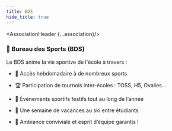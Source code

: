 ```yaml
---
title: BDS
hide_title: true
---
```





<AssociationHeader {...association}/>

### 🎽 Bureau des Sports (BDS)

Le BDS anime la vie sportive de l'école à travers :

- 🏐 Accès hebdomadaire à de nombreux sports 

- 🏆 Participation de tournois inter-écoles : TOSS, H5, Ovalies…

- 🎉 Événements sportifs festifs tout au long de l’année

- 🎿 Une semaine de vacances au ski entre étudiants

- 🤝 Ambiance conviviale et esprit d’équipe garantis !
